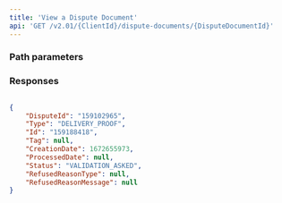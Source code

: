 ```yaml
---
title: 'View a Dispute Document'  
api: 'GET /v2.01/{ClientId}/dispute-documents/{DisputeDocumentId}'  
---
```




### Path parameters  

<DisputeDocumentId />  

### Responses  

<AccordionGroup><Accordion title="200">  

<DisputeIdResponse />  

<Type4Response />  

<IdResponse />  

<Tag2Response />  

<CreationDateResponse />  

<ProcessedDateResponse />  

<Status6Response />  

<RefusedReasonTypeResponse />  

<RefusedReasonMessageResponse /></Accordion></AccordionGroup>  

<ResponseExample>  

```json 200  

{
    "DisputeId": "159102965",
    "Type": "DELIVERY_PROOF",
    "Id": "159188418",
    "Tag": null,
    "CreationDate": 1672655973,
    "ProcessedDate": null,
    "Status": "VALIDATION_ASKED",
    "RefusedReasonType": null,
    "RefusedReasonMessage": null
}  
 ```  

</ResponseExample>  

<RequestExample>  
  <PhpViewDisputeDocument />
  <NodeViewDisputeDocument />
  <RubyViewDisputeDocument />
  <JavaViewDisputeDocument />
  <ViewDisputeDocumentPython />
  <NetViewDisputeDocument />
</RequestExample>